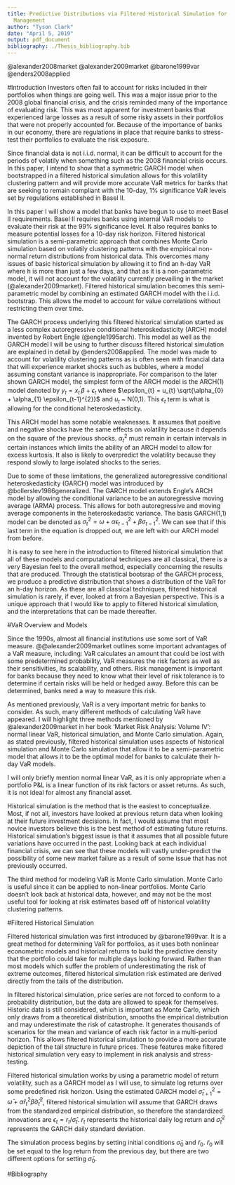 ```yaml
---
title: Predictive Distributions via Filtered Historical Simulation for Financial Risk
  Management
author: "Tyson Clark"
date: "April 5, 2019"
output: pdf_document
bibliography: ./Thesis_bibliography.bib
---
```

@alexander2008market
@alexander2009market
@barone1999var
@enders2008applied

#Introduction
Investors often fail to account for risks included in their portfolios when things are going well. This was a major issue prior to the 2008 global financial crisis, and the crisis reminded many of the importance of evaluating risk. This was most apparent for investment banks that experienced large losses as a result of some risky assets in their portfolios that were not properly accounted for. Because of the importance of banks in our economy, there are regulations in place that require banks to stress-test their portfolios to evaluate the risk exposure.

Since financial data is not i.i.d. normal, it can be difficult to account for the periods of volatily when something such as the 2008 financial crisis occurs. In this paper, I intend to show that a symmetric GARCH model when bootstrapped in a filtered historical simulation allows for this volatility clustering pattern and will provide more accurate VaR metrics for banks that are seeking to remain compliant with the 10-day, 1% significance VaR levels set by regulations established in Basel II. 

In this paper I will show a model that banks have begun to use to meet Basel II requirements. Basel II requires banks using internal VaR models to evaluate their risk at the 99\% significance level. It also requires banks to measure potential losses for a 10-day risk horizon. Filtered historical simulation is a semi-parametric approach that combines Monte Carlo simulation based on volatily clustering patterns with the empirical non-normal return distributions from historical data. This overcomes many issues of basic historical simulation by allowing it to find an h-day VaR where h is more than just a few days, and that as it is a non-parametric model, it will not account for the volatility currently prevailing in the market (@alexander2009market). Filtered historical simulation becomes this semi-parametric model by combining an estimated GARCH model with the i.i.d. bootstrap. This allows the model to account for value correlations without restricting them over time.

The GARCH process underlying this filtered historical simulation started as a less complex autoregressive conditional heteroskedasticity (ARCH) model invented by Robert Engle (@engle1995arch). This model as well as the GARCH model I will be using to further discuss filtered historical simulation are explained in detail by @enders2008applied. The model was made to account for volatility clustering patterns as is often seen with financial data that will experience market shocks such as bubbles, where a model assuming constant variance is inappropriate. For comparison to the later shown GARCH model, the simplest form of the ARCH model is the ARCH(1) model denoted by $y_{t} = x_{t}^{'}\beta + \epsilon_{t}$ where $\epsilon_{t} = u_{t} \sqrt{\alpha_{0} + \alpha_{1} \epsilon_{t-1}^{2}}$ and $u_{t}$ ~ N(0,1). This $\epsilon_{t}$ term is what is allowing for the conditional heteroskedasticity.

This ARCH model has some notable weaknesses. It assumes that positive and negative shocks have the same effects on volatility because it depends on the square of the previous shocks. $\alpha_{t}^{2}$ must remain in certain intervals in certain instances which limits the ability of an ARCH model to allow for excess kurtosis. It also is likely to overpredict the volatility because they respond slowly to large isolated shocks to the series.

Due to some of these limitations, the generalized autoregressive conditional heteroskedasticity (GARCH) model was introduced by @bollerslev1986generalized. The GARCH model extends Engle's ARCH model by allowing the conditional variance to be an autoregressive moving average (ARMA) process. This allows for both autoregressive and moving average components in the heteroskedastic variance. The basis GARCH(1,1) model can be denoted as $\sigma_{t}^{2} = \omega + \alpha \epsilon_{t-1}^{2} + \beta \sigma_{t-1}^{2}$. We can see that if this last term in the equation is dropped out, we are left with our ARCH model from before.

It is easy to see here in the introduction to filtered historical simulation that all of these models and computational techniques are all classical, there is a very Bayesian feel to the overall method, especially concerning the results that are produced. Through the statistical bootsrap of the GARCH process, we produce a predictive distribution that shows a distribution of the VaR for an h-day horizon. As these are all classical techniques, filtered historical simulation is rarely, if ever, looked at from a Bayesian perspective. This is a unique approach that I would like to apply to filtered historical simulation, and the interpretations that can be made thereafter.

#VaR Overview and Models

Since the 1990s, almost all financial institutions use some sort of VaR measure. @@alexander2009market outlines some important advantages of a VaR measure, including: VaR calculates an amount that could be lost with some predetermined probability, VaR measures the risk factors as well as their sensitivities, its scalability, and others. Risk management is important for banks because they need to know what their level of risk tolerance is to determine if certain risks will be held or hedged away. Before this can be determined, banks need a way to measure this risk.

As mentioned previously, VaR is a very important metric for banks to consider. As such, many different methods of calculating VaR have appeared. I will highlight three methods mentioned by @alexander2009market in her book 'Market Risk Analysis: Volume IV': normal linear VaR, historical simulation, and Monte Carlo simulation. Again, as stated previously, filtered historical simulation uses aspects of historical simulation and Monte Carlo simulation that allow it to be a semi-parametric model that allows it to be the optimal model for banks to calculate their h-day VaR models.

I will only briefly mention normal linear VaR, as it is only appropriate when a portfolio P&L is a linear function of its risk factors or asset returns. As such, it is not ideal for almost any financial asset.

Historical simulation is the method that is the easiest to conceptualize. Most, if not all, investors have looked at previous return data when looking at their future investment decisions. In fact, I would assume that most novice investors believe this is the best method of estimating future returns. Historical simulation's biggest issue is that it assumes that all possible future variations have occurred in the past. Looking back at each individual financial crisis, we can see that these models will vastly under-predict the possibility of some new market failure as a result of some issue that has not previously occurred.

The third method for modeling VaR is Monte Carlo simulation. Monte Carlo is useful since it can be applied to non-linear portfolios. Monte Carlo doesn't look back at historical data, however, and may not be the most useful tool for looking at risk estimates based off of historical volatility clustering patterns.

#Filtered Historical Simulation

Filtered historical simulation was first introduced by @barone1999var. It is a great method for determining VaR for portfolios, as it uses both nonlinear econometric models and historical returns to build the predictive density that the portfolio could take for multiple days looking forward. Rather than most models which suffer the problem of underestimating the risk of extreme outcomes, filtered historical simulation risk estimated are derived directly from the tails of the distribution.

In filtered historical simulation, price series are not forced to conform to a probability distribution, but the data are allowed to speak for themselves. Historic data is still considered, which is important as Monte Carlo, which only draws from a theoretical distribution, smooths the empirical distribution and may underestimate the risk of catastrophe. It generates thousands of scenarios for the mean and variance of each risk factor in a multi-period horizon. This allows filtered historical simulation to provide a more accurate depiction of the tail structure in future prices. These features make filtered historical simulation very easy to implement in risk analysis and stress-testing.

Filtered historical simulation works by using a parametric model of return volatility, such as a GARCH model as I will use, to simulate log returns over some predefined risk horizon. Using the estimated GARCH model $\hat{\sigma}_{t+1}^{2} = \hat{\omega} + \hat{\alpha} r_{t}^{2} \hat{\beta} \hat{\sigma}_{t}^{2}$, filtered historical simulation will assume that GARCH draws from the standardized empirical distribution, so therefore the standardized innovations are $\epsilon_{t} = r_{t} / \hat{\sigma}_{t}$. $r_{t}$ represents the historical daily log return and $\hat{\sigma}_{t}^{2}$ represents the GARCH daily standard deviation.

The simulation process begins by setting initial conditions $\tilde{\sigma}_{0}$ and $\tilde{r}_{0}$. $\tilde{r}_{0}$ will be set equal to the log return from the previous day, but there are two different options for setting  $\tilde{\sigma}_{0}$.



\newpage

#Bibliography
